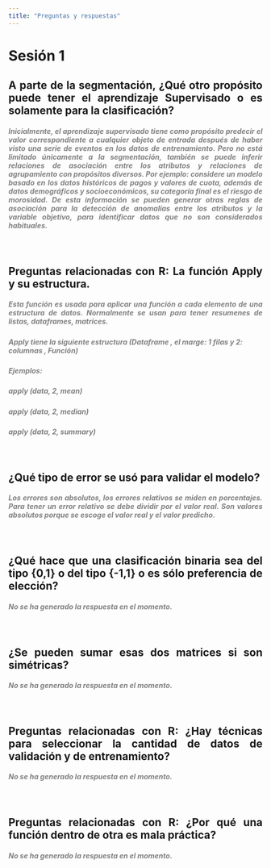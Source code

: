 ```yaml
---
title: "Preguntas y respuestas"
---
```

<h1>Sesión 1</h1>
<h2 style="text-align: justify;">A parte de la segmentación, ¿Qué otro propósito puede tener el aprendizaje Supervisado o es solamente para la clasificación?</h2>
<h5 style="text-align: justify;"><span style="color: #808080;"> Inicialmente, el aprendizaje supervisado tiene como propósito predecir el valor correspondiente a cualquier objeto de entrada después de haber visto una serie de eventos en los datos de entrenamiento. Pero no está limitado únicamente a la segmentación, también se puede inferir relaciones de asociación entre los atributos y relaciones de agrupamiento con propósitos diversos. Por ejemplo: considere un modelo basado en los datos históricos de pagos y valores de cuota, además de datos demográficos y socioeconómicos, su categoría final es el riesgo de morosidad. De esta información se pueden generar otras reglas de asociación para la detección de anomalías entre los atributos y la variable objetivo, para identificar datos que no son considerados habituales.</span></h5>
<p>&nbsp;</p>
<h2 style="text-align: justify;">Preguntas relacionadas con R: La función Apply y su estructura.</h2>
<h5 style="text-align: justify;"><span style="color: #808080;"> Esta función es usada para aplicar una función a cada elemento de una estructura de datos. Normalmente se usan para tener resumenes de listas, dataframes, matrices.</span></h5>
<h5><span style="color: #808080;">Apply tiene la siguiente estructura (Dataframe , el marge: 1 filas y 2: columnas , Función)</span></h5>
<h5><span style="color: #808080;">Ejemplos: </span></h5>
<h5><span style="color: #808080;">apply (data, 2, mean)</span></h5>
<h5><span style="color: #808080;">apply (data, 2, median)</span></h5>
<h5><span style="color: #808080;">apply (data, 2, summary)</span></h5>
<p>&nbsp;</p>
<h2 style="text-align: justify;"> ¿Qué tipo de error se usó para validar el modelo?</h2>
<h5 style="text-align: justify;"><span style="color: #808080;"> Los errores son absolutos, los errores relativos se miden en porcentajes. Para tener un error relativo se debe dividir por el valor real. Son valores absolutos porque se escoge el valor real y el valor predicho.</span></h5>
<p>&nbsp;</p>
<h2 style="text-align: justify;"> ¿Qué hace que una clasificación binaria sea del tipo {0,1} o del tipo {-1,1} o es sólo preferencia de elección?</h2>
<h5 style="text-align: justify;"><span style="color: #808080;"> No se ha generado la respuesta en el momento.</span></h5>
<p>&nbsp;</p>
<h2 style="text-align: justify;"> ¿Se pueden sumar esas dos matrices si son simétricas?</h2>
<h5 style="text-align: justify;"><span style="color: #808080;"> No se ha generado la respuesta en el momento.</span></h5>
<p>&nbsp;</p>
<h2 style="text-align: justify;"> Preguntas relacionadas con R: ¿Hay técnicas para seleccionar la cantidad de datos de validación y de entrenamiento?</h2>
<h5 style="text-align: justify;"><span style="color: #808080;"> No se ha generado la respuesta en el momento.</span></h5>
<p>&nbsp;</p>
<h2 style="text-align: justify;"> Preguntas relacionadas con R: ¿Por qué una función dentro de otra es mala práctica?</h2>
<h5 style="text-align: justify;"><span style="color: #808080;"> No se ha generado la respuesta en el momento.</span></h5>


<p>&nbsp;</p>